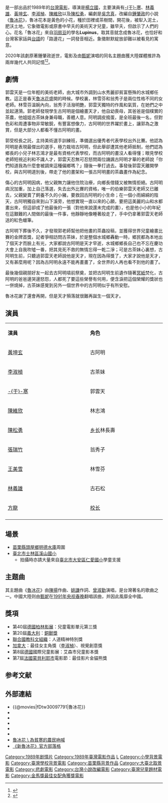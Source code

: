 {{About|1989年電影|其他同名條目說明|魯冰花 (消歧義)}}
{{Infobox Film
| name               = 魯冰花
| original_name      = ''{{lang|en|The Dull-Ice Flower}}''
| image              = 
| caption            = 
| director           = 陳柏廷陳憲廷
| producer           = 孫明泉
| producer_2         = 杜又陵
| writer             = [[吳念真|吳念真]]
| based_on           = [[鍾肇政|鍾肇政]]《[[魯冰花_(小說)|魯冰花]]》
| starring           = [[黃坤玄|黃坤玄]]<br>[[李淑楨|李淑楨]]<br>[[陳松勇|陳松勇]]<br>[[陳維欣|陳維欣]]<br>[[于寒|-{于}-寒]]<br>[[張瑞竹|張瑞竹]]<br>[[王美雪|王美雪]]<br>[[林義雄_(演員)|林義雄]]<br>[[方龍|方龍]]
| music              = [[陳揚_(作曲家)|陳揚]]
| maintheme          = 《魯冰花》／中國版[[甄妮|甄妮]]，台灣版[[曾淑勤|曾淑勤]]
| cinematography     = [[李屏賓|李屏賓]]
| editing            = 黄正祥
| production_company = 高仕電影股份有限公司
| distributor        = 
| released           = {{flagicon|TWN}}1989年8月26日<br>{{flagicon|SIN}}1989年10月5日
| runtime            = 93分鐘
| country            = {{ROC}}
| language           = [[中華民國國語|中華民國國語]]、[[台語|台語]]
| budget             = 
| gross              =
| preceded_by        = 
| followed_by        = [[新魯冰花|新魯冰花]]
| website            = 
| amg_id             = 
| imdb_id            = tt0097791
}}
{{engname|《魯冰花》|''The Dull-Ice Flower''}}是一部出品於1989年的[[台灣電影|台灣電影]]，導演是[[楊立國|楊立國]]，主要演員有[[于寒|-{于}-寒]]、[[林義雄_(演員)|林義雄]]、[[黃坤玄|黃坤玄]]、[[李淑楨|李淑楨]]、[[陳維欣|陳維欣]]以及[[陳松勇|陳松勇]]，編劇是[[吳念真|吳念真]]，改編自[[鍾肇政|鍾肇政]]的小說《[[魯冰花_(小說)|魯冰花]]》，魯冰花本是黃色的小花，種於田裡或茶樹間，開花後，被犁入泥土，肥沃土地，它象徵電影或原書中早夭的美術天才兒童，雖早夭，但啟示了人們的心。花名「魯冰花」來自[[羽扇豆|羽扇豆]]的學名'''Lupinus'''，取其音就念成魯冰花，也恰好和台灣客家話與[[臺灣閩南語|台語]]的「路邊花」一詞發音相近。象徵默默綻放卻難以被看見的寓意。

2020年該劇原著鍾肇政逝世，電影及由[[甄妮|甄妮]]演唱的同名主題曲獲大陸媒體推許為兩岸幾代人共同記憶<ref>{{cite news |url=https://www.thepaper.cn/newsDetail_forward_7437069 |title=《鲁冰花》作者钟肇政去世，享年96岁 |publisher=澎湃新闻 |date=2020-05-17 |archiveurl=https://web.archive.org/web/20220508091113/https://www.thepaper.cn/newsDetail_forward_7437069 |archivedate=2022-05-08 |deadurl=no }}</ref><ref>{{cite web |url=http://www.bjnews.com.cn/ent/2020/05/17/728339.html |title=怀念钟肇政，鲁冰花的象征意义引人思考 |publisher=新京報 |archiveurl=https://web.archive.org/web/20200706115507/http://www.bjnews.com.cn/ent/2020/05/17/728339.html |archivedate=2020-07-06 |deadurl=no |quote=『1989年，钟肇政与吴念真一起改编的电影《鲁冰花》上映，在柏林影展等多个电影节获奖，由其原创的同名主题歌也风靡一时。电影和歌曲引进大陆后也广受欢迎。1991年，歌手甄妮在春晚演唱了《鲁冰花》，电影和歌曲也成为大陆几代人的共同回忆。』 }}</ref>。

==劇情==
郭雲天是一位年輕的美術老師，由大城市外調到山水秀麗卻貧富懸殊的水城鄉任教。這正是春天[[魯冰花|魯冰花]]盛開的時候。學校裏，林雪芬和翁秀子是兩位性格不同的女老師。林雪芬溫婉內向，翁秀子活潑明艷，郭雲天獨特的作風和氣質，在她們之中並起漣漪。郭老師發現學生古阿明是個繪畫天才，他自幼喪母，其爸爸是個樸實的茶農，他姐姐古茶妹身兼母職，善體人意。阿明調皮搗蛋，是全班最後一名，但對色彩和周遭事物非常敏銳，有豐富想像力，古阿明的世界躍於畫上，讓郭為之激賞，但是大部分人都看不懂古阿明的畫。

郭受校長之託，主持美術選手訓練班，準備選出優秀者代表學校出外比賽。他認為阿明是表現最傑出的選手，極力栽培古阿明，但此舉卻遭其他老師抵制，他們認為鄉長的小兒子林志鴻才是最有資格代表學校，而古阿明的畫沒人看得懂；眼見學校老師短視近利和不識人才，郭雲天忍無可忍怒問兩位譏諷古阿明才華的老師說「你們知道我為什麼會被調來這種偏鄉嗎？」隨後一拳打過去。事發後郭雲天離開學校，與古阿明道別後，帶走了他的畫架和一張古阿明畫的茶蟲畫作為紀念。

傷心的古阿明因病，他父親無力讓他住院治療，向鄉長借錢又被無情拒絕。古阿明病況加重，加上自己落選，失去出外比賽的資格，唯一的伯樂郭雲天老師又已離去，父親變賣了飼養不久的小豬，要救回古阿明的小生命；在一個小雨綿綿的陰天，古阿明獨自來到山下溪旁，他想實現一直以來的心願，要把這美麗的山和水都畫出來，但這卻成了他最後的一張（對他來說還未完成的畫），也是他小小的年紀在這艱難的人間做的最後一件事，他靜靜地像睡著般走了，手中仍拿著郭雲天老師送的紅色蠟筆。

古阿明下葬後不久，才發現郭老師幫他把他畫的茶蟲投稿，並獲得世界兒童繪畫比賽的金牌首獎，記者爭相訪問古茶妹，於是整個水城鄉轟動一時，鄉民都為本地出了個天才而臉上有光，大家都說古阿明是天才早逝，水城鄉鄉長自己也不忘在慶功大會上自我吹噓一番，把其見死不救的無情忘得一乾二淨；可是古茶妹心裏想，古阿明生前，只聽過郭雲天老師說他是天才，現在因為得獎了，大家才說他是天才，又有甚麼用呢？因為古阿明永遠不能再畫畫了，全世界的人再也看不到他的畫了。

最後幾個親朋好友一起去古阿明墳前祭奠，並把古阿明生前遺作隨著[[冥紙|冥紙]]焚化，古阿明的爸爸邊哭邊怒怨，人都死了要這些榮譽有何用，便含淚把這個榮耀的獎狀也一併燒掉，古茶妹感覺到另外一個世界中的古阿明似乎有所安慰。

魯冰花謝了還會再開，但是天才殞落就很難再誕生一個天才。
==演員==
{|class="wikitable" width="60%"
|- style="background:cornflowerblue; color:white" align=center
|style="width:1%"| '''演員'''
|style="width:1%"| '''角色'''
|-
|[[黃坤玄|黃坤玄]]||古阿明
|-
|[[李淑楨|李淑楨]]||古茶妹
|-
|[[于寒|-{于}-寒]]||郭雲天
|-
|[[陳維欣|陳維欣]]||林志鴻
|-
|[[陳松勇|陳松勇]]||[[乡长|乡长]]林長壽
|-
|[[張瑞竹|張瑞竹]]||翁秀子
|-
|[[王美雪|王美雪]]||林雪芬
|-
|[[林義雄_(演員)|林義雄]]||古石松
|-
|[[方龍|方龍]]||[[校长|校长]]
|-
|}

==場景==
*[[苗栗縣|苗栗縣]][[頭屋鄉|頭屋鄉]][[明德水庫|明德水庫]]周圍
*[[臺北市|臺北市]][[士林區|士林區]][[臺北市士林區溪山國民小學|溪山國小]]
**拍攝時亦請大量來自[[臺北市大安區仁愛國民小學|臺北市大安區仁愛國小]]學童支援

==主题曲==
其主題曲《[[鲁冰花_(歌曲)|魯冰花]]》由[[陳揚_(作曲家)|陳揚]]作曲、[[姚謙|姚謙]]作詞、[[曾淑勤|曾淑勤]]演唱，是台灣著名的歌曲之一。中國大陸则由[[甄妮|甄妮]]在[[1991年中国中央电视台春节联欢晚会|1991年]][[央视春晚|央视春晚]]翻唱該曲，并因此風靡全中國。

==獎項==
*第40屆[[德國|德國]][[柏林影展|柏林影展]]：兒童電影單元第三獎
*第20屆[[義大利|義大利]]{{le|吉豐尼國際兒童影展|Giffoni_Film_Festival|吉豐尼國際兒童影展}}：[https://www.giffonifilmfestival.it/en/sezioni-film-1990/3462-dull-ice-flower.html 銅獸獎]
*[[聯合國教科文組織|聯合國教科文組織]]：人道精神特別獎
*[[加拿大|加拿大]]{{le|里姆斯基影展|Carrousel_international_du_film_de_Rimouski|里姆斯基影展}}：最佳女主角獎（[[李淑楨|李淑楨]]）、視覺創意獎
*第8屆[[德國|德國]]國際兒童影展：艾森市兒童影本獎
*第7屆[[法國|法國]][[蒙彼利埃|蒙貝利耶市]]電影節：最佳影片金貓熊獎

==参考文献==
{{reflist}}

== 外部連結 ==
*{{@movies|fDtw30097791|魯冰花}}
*{{hkmdb title|10153|魯冰花}}
*{{douban|title=魯冰花}}
*{{Mtime|19097|魯冰花}}
*{{rotten-tomatoes|lu_bing_hua_1989|魯冰花}}
*{{imdb title|0097791|魯冰花}}
* [https://web.archive.org/web/20080101122525/http://www.taiwan123.com.tw/song/movie/movie12.htm 魯冰花 \ 為貧寒的農民吶喊]
* [http://colorfulmind.pixnet.net/blog 《新魯冰花》官方部落格] {{Wayback|url=http://colorfulmind.pixnet.net/blog |date=20131016083035 }}

{{金馬獎最佳原創電影歌曲}}
[[Category:1989年剧情片|Category:1989年剧情片]]
[[Category:1989年臺灣電影作品|Category:1989年臺灣電影作品]]
[[Category:台灣劇情片|L]]
[[Category:小學背景電影|Category:小學背景電影]]
[[Category:臺灣學校背景電影|Category:臺灣學校背景電影]]
[[Category:苗栗縣背景作品|Category:苗栗縣背景作品]]
[[Category:大臺北取景電影|Category:大臺北取景電影]]
[[Category:悲劇電影|Category:悲劇電影]]
[[Category:台灣小說改編電影|Category:台灣小說改編電影]]
[[Category:臺灣兒童題材電影|Category:臺灣兒童題材電影]]
[[Category:金馬獎最佳女配角獲獎電影|Category:金馬獎最佳女配角獲獎電影]]